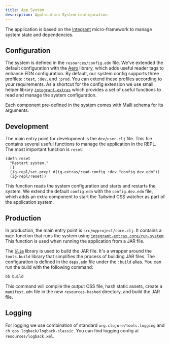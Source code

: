```yaml
---
title: App System
description: Application System configuration
---
```


The application is based on the [Integrant](https://github.com/weavejester/integrant) micro-framework to manage system state and dependencies.

## Configuration

The system is defined in the `resources/config.edn` file. We've extended the default configuration with the [Aero](https://github.com/juxt/aero) library, which adds useful reader tags to enhance EDN configuration. By default, our system config supports three profiles: `:test`, `:dev`, and `:prod`. You can extend these profiles according to your requirements.
As a shortcut for the config extension we use small helper library [`integrant-extras`](https://github.com/abogoyavlensky/integrant-extras) which provides a set of useful functions to read and manage the system configuration.

Each component pre-defined in the system comes with Malli schema for its arguments.

## Development

The main entry point for development is the `dev/user.clj` file. This file contains several useful functions to manage the application in the REPL. The most important function is `reset`:

```
(defn reset
  "Restart system."
  []
  (ig-repl/set-prep! #(ig-extras/read-config :dev "config.dev.edn"))
  (ig-repl/reset))
```

This function reads the system configuration and starts and restarts the system. We extend the default `config.edn` with the `config.dev.edn` file, which adds an extra component to start the Tailwind CSS watcher as part of the application system.

## Production

In production, the main entry point is `src/myproject/core.clj`. It contains a `-main` function that runs the system using [`integrant-extras.core/run-system`](https://github.com/abogoyavlensky/integrant-extras/blob/d075a98504199fb4c7830b1085b915d17109fdc3/src/integrant_extras/core.clj#L68-L75). This function is used when running the application from a JAR file.

The [`Slim`](https://github.com/abogoyavlensky/slim) library is used to build the JAR file. It's a wrapper around the `tools.build` library that simplifies the process of building JAR files. The configuration is defined in the `deps.edn` file under the `:build` alias. You can run the build with the following command:

```bash
bb build
```

This command will compile the output CSS file, hash static assets, create a `manifest.edn` file in the new `resources-hashed` directory, and build the JAR file.

## Logging

For logging we use combination of standard `org.clojure/tools.logging` and `ch.qos.logback/logback-classic`. You can find logging config at `resources/logback.xml`.
